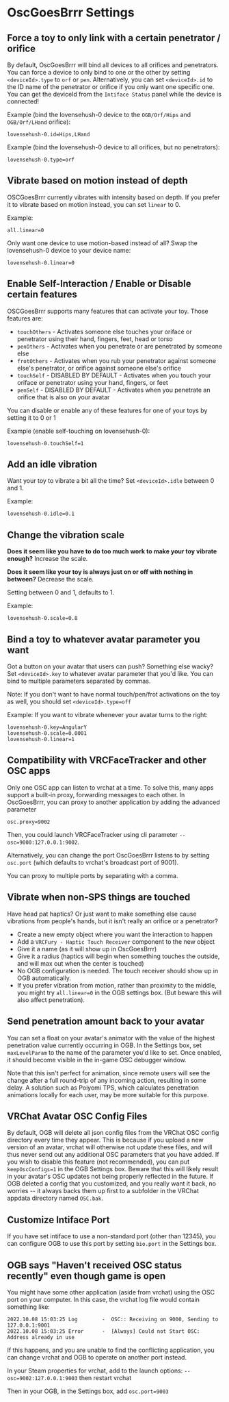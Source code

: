 # OscGoesBrrr Settings

## Force a toy to only link with a certain penetrator / orifice

By default, OscGoesBrrr will bind all devices to all orifices and penetrators. You can force a device to only bind to one or the other by setting `<deviceId>.type` to `orf` or `pen`. Alternatively, you can set `<deviceId>.id` to the ID name of the penetrator or orifice if you only want one specific one. You can get the deviceId from the `Intiface Status` panel while the device is connected!

Example (bind the lovensehush-0 device to the `OGB/Orf/Hips` and `OGB/Orf/LHand` orifice):
```
lovensehush-0.id=Hips,LHand
```

Example (bind the lovensehush-0 device to all orifices, but no penetrators):
```
lovensehush-0.type=orf
```

## Vibrate based on motion instead of depth

OSCGoesBrrr currently vibrates with intensity based on depth. If you prefer it to vibrate based on motion instead, you can set `linear` to 0.

Example:
```
all.linear=0
```

Only want one device to use motion-based instead of all? Swap the lovensehush-0 device to your device name:
```
lovensehush-0.linear=0
```

## Enable Self-Interaction / Enable or Disable certain features

OSCGoesBrrr supports many features that can activate your toy. Those features are:
* `touchOthers` - Activates someone else touches your oriface or penetrator using their hand, fingers, feet, head or torso
* `penOthers` - Activates when you penetrate or are penetrated by someone else
* `frotOthers` - Activates when you rub your penetrator against someone else's penetrator, or orifice against someone else's orifice
* `touchSelf` - DISABLED BY DEFAULT - Activates when you touch your oriface or penetrator using your hand, fingers, or feet
* `penSelf` - DISABLED BY DEFAULT - Activates when you penetrate an orifice that is also on your avatar

You can disable or enable any of these features for one of your toys by setting it to 0 or 1

Example (enable self-touching on lovensehush-0):
```
lovensehush-0.touchSelf=1
```

## Add an idle vibration

Want your toy to vibrate a bit all the time? Set `<deviceId>.idle` between 0 and 1.

Example:
```
lovensehush-0.idle=0.1
```

## Change the vibration scale

**Does it seem like you have to do too much work to make your toy vibrate enough?** Increase the scale.

**Does it seem like your toy is always just on or off with nothing in between?** Decrease the scale.

Setting between 0 and 1, defaults to 1.

Example:
```
lovensehush-0.scale=0.8
```

## Bind a toy to whatever avatar parameter you want

Got a button on your avatar that users can push? Something else wacky? Set `<deviceId>.key` to whatever avatar parameter that you'd like. You can bind to multiple parameters separated by commas.

Note: If you don't want to have normal touch/pen/frot activations on the toy as well, you should set `<deviceId>.type=off`

Example: If you want to vibrate whenever your avatar turns to the right:
```
lovensehush-0.key=AngularY
lovensehush-0.scale=0.0001
lovensehush-0.linear=1
```

## Compatibility with VRCFaceTracker and other OSC apps

Only one OSC app can listen to vrchat at a time. To solve this, many apps support a built-in proxy, forwarding messages to each other. In OscGoesBrrr, you can proxy to another application by adding the advanced parameter

```
osc.proxy=9002
```

Then, you could launch VRCFaceTracker using cli parameter `--osc=9000:127.0.0.1:9002`.

Alternatively, you can change the port OscGoesBrrr listens to by setting `osc.port` (which defaults to vrchat's broadcast port of 9001).

You can proxy to multiple ports by separating with a comma.

## Vibrate when non-SPS things are touched

Have head pat haptics? Or just want to make something else cause vibrations from people's hands, but it isn't really an orifice or a penetrator?

* Create a new empty object where you want the interaction to happen
* Add a `VRCFury - Haptic Touch Receiver` component to the new object
* Give it a name (as it will show up in OscGoesBrrr)
* Give it a radius (haptics will begin when something touches the outside, and will max out when the center is touched)
* No OGB configuration is needed. The touch receiver should show up in OGB automatically.
* If you prefer vibration from motion, rather than proximity to the middle, you might try `all.linear=0` in the OGB settings box. (But beware this will also affect penetration).

## Send penetration amount back to your avatar

You can set a float on your avatar's animator with the value of the highest penetration value currently occurring in OGB. In the Settings box, set `maxLevelParam` to the name of the parameter you'd like to set. Once enabled, it should become visible in the in-game OSC debugger window.

Note that this isn't perfect for animation, since remote users will see the change after a full round-trip of any incoming action, resulting in some delay. A solution such as Poiyomi TPS, which calculates penetration animations locally for each user, may be more suitable for this purpose.

## VRChat Avatar OSC Config Files

By default, OGB will delete all json config files from the VRChat OSC config directory every time they appear. This is because if you upload a new version of an avatar, vrchat will otherwise not update these files, and will thus never send out any additional OSC parameters that you have added. If you wish to disable this feature (not recommended), you can put `keepOscConfigs=1` in the OGB Settings box. Beware that this will likely result in your avatar's OSC updates not being properly reflected in the future. If OGB deleted a config that you customized, and you really want it back, no worries -- it always backs them up first to a subfolder in the VRChat appdata directory named `OSC.bak`.

## Customize Intiface Port

If you have set intiface to use a non-standard port (other than 12345), you can configure OGB to use this port by setting `bio.port` in the Settings box.

## OGB says "Haven't received OSC status recently" even though game is open

You might have some other application (aside from vrchat) using the OSC port on your computer. In this case, the vrchat log file would contain something like:

```
2022.10.08 15:03:25 Log        -  OSC:: Receiving on 9000, Sending to 127.0.0.1:9001
2022.10.08 15:03:25 Error      -  [Always] Could not Start OSC: Address already in use
```

If this happens, and you are unable to find the conflicting application, you can change vrchat and OGB to operate on another port instead.

In your Steam properties for vrchat, add to the launch options: `--osc=9002:127.0.0.1:9003` then restart vrchat

Then in your OGB, in the Settings box, add `osc.port=9003`
